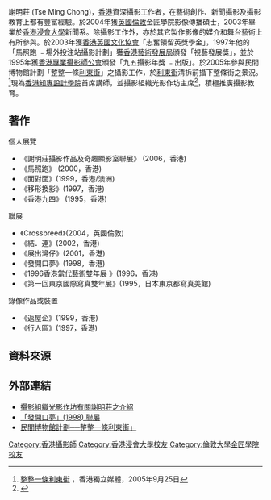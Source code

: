 謝明莊 (Tse Ming Chong)，[[香港|香港]]資深攝影工作者，在藝術創作、新聞攝影及攝影教育上都有豐富經驗。於2004年獲[[英國|英國]][[倫敦|倫敦]]金匠學院影像傳播碩士，2003年畢業於[[香港浸會大學|香港浸會大學]]新聞系。除攝影工作外，亦於其它製作影像的媒介和舞台藝術上有所參與。於2003年獲[[香港|香港]][[英國文化協會|英國文化協會]]「志奮領留英獎學金」，1997年他的「馬照跑 ﹣場外投注站攝影計劃」獲[[香港藝術發展局|香港藝術發展局]]頒發「視藝發展獎」，並於1995年獲[[香港專業攝影師公會|香港專業攝影師公會]]頒發「九五攝影年獎 ﹣出版」。於2005年參與民間博物館計劃「整整一條[[利東街|利東街]]」之攝影工作，於[[利東街|利東街]]清拆前攝下整條街之景況。<ref>[http://www.inmediahk.net/public/article?item_id=69108&group_id=59 整整一條利東街] {{Wayback|url=http://www.inmediahk.net/public/article?item_id=69108&group_id=59 |date=20051129004018 }}，香港獨立媒體，2005年9月25日</ref>現為[[香港知專設計學院|香港知專設計學院]]首席講師，並攝影組織光影作坊主席<ref>{{Cite web |url=http://www.lumenvisum.org/ |title=光影作坊 |accessdate=2007-11-03 |archive-date=2007-12-14 |archive-url=https://web.archive.org/web/20071214170033/http://www.lumenvisum.org/ |dead-url=no }}</ref>，積極推廣攝影教育。

==著作==
個人展覽
*《謝明莊攝影作品及奇趣顯影室聯展》 (2006，香港)
*《馬照跑》 (2000，香港)
*《面對面》(1999，香港/澳洲)
*《移形換影》(1997，香港)
*《香港九四》 (1995，香港)
聯展
*《Crossbreed》(2004，英國倫敦)
*《結．連》(2002，香港)
*《展出灣仔》(2001，香港)
*《發開口夢》(1998，香港)
*《1996香港[[當代藝術|當代藝術]]雙年展 》(1996，香港)
*《第一回東京國際寫真雙年展》(1995，日本東京都寫真美館)
錄像作品或裝置
*《返屋企》(1999，香港)
*《行人區》(1997，香港)

==資料來源==
<div class="references-small">
<references />
</div>

==外部連結==
* [http://www.lumenvisum.org/mctse.php 攝影組織光影作坊有關謝明莊之介紹]{{Wayback|url=http://www.lumenvisum.org/mctse.php |date=20071214170243 }}
* [http://www.distancehk.com/shortguts/coninst3.htm 「發開口夢」(1998) 聯展]{{Wayback|url=http://www.distancehk.com/shortguts/coninst3.htm |date=20160304221943 }}
* [http://www.hkcmp.org/cmp/002_street_lee.html 民間博物館計劃──整整一條利東街」]{{Wayback|url=http://www.hkcmp.org/cmp/002_street_lee.html |date=20071103060312 }}
{{DEFAULTSORT:Tse}}
[[Category:香港攝影師|Category:香港攝影師]]
[[Category:香港浸會大學校友|Category:香港浸會大學校友]]
[[Category:倫敦大學金匠學院校友|Category:倫敦大學金匠學院校友]]